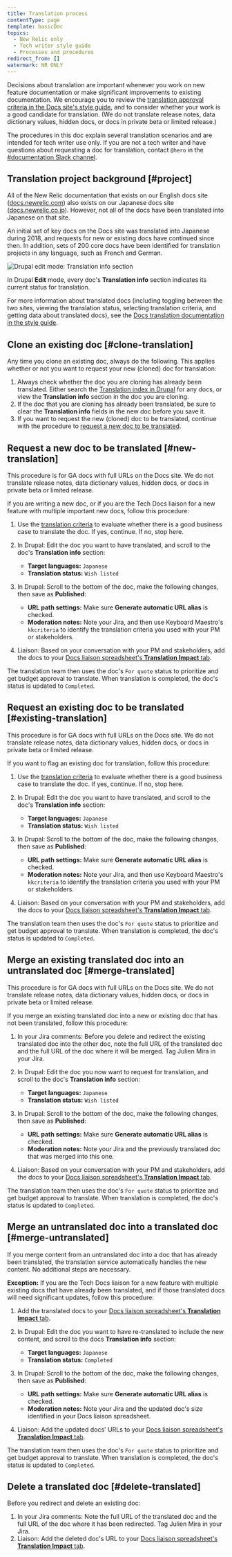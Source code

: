 ```yaml
---
title: Translation process
contentType: page
template: basicDoc
topics:
  - New Relic only
  - Tech writer style guide
  - Processes and procedures
redirect_from: []
watermark: NR ONLY
---
```


Decisions about translation are important whenever you work on new feature documentation or make significant improvements to existing documentation. We encourage you to review the [translation approval criteria in the Docs site's style guide](/docs/new-relic-only/basic-style-guide/writing-guidelines/docs-translation#request-translation), and to consider whether your work is a good candidate for translation. (We do not translate release notes, data dictionary values, hidden docs, or docs in private beta or limited release.)

The procedures in this doc explain several translation scenarios and are intended for tech writer use only. If you are not a tech writer and have questions about requesting a doc for translation, contact `@hero` in the [#documentation Slack channel](https://app.slack.com/client/T02D34WJD/C0DSGL3FZ).

## Translation project background [#project]

All of the New Relic documentation that exists on our English docs site ([docs.newrelic.com](https://docs.newrelic.com)) also exists on our Japanese docs site ([docs.newrelic.co.jp](https://docs.newrelic.co.jp)). However, not all of the docs have been translated into Japanese on that site.

An initial set of key docs on the Docs site was translated into Japanese during 2018, and requests for new or existing docs have continued since then. In addition, sets of 200 core docs have been identified for translation projects in any language, such as French and German.

![Drupal edit mode: Translation info section](./images/translation-info.png "Drupal edit mode: Translation info section")

In Drupal **Edit** mode, every doc's **Translation info** section indicates its current status for translation.

For more information about translated docs (including toggling between the two sites, viewing the translation status, selecting translation criteria, and getting data about translated docs), see the [Docs translation documentation in the style guide](/docs/new-relic-only/basic-style-guide/writing-guidelines/docs-translation).

## Clone an existing doc [#clone-translation]

Any time you clone an existing doc, always do the following. This applies whether or not you want to request your new (cloned) doc for translation:

1. Always check whether the doc you are cloning has already been translated. Either search the [Translation index in Drupal](https://docs.newrelic.com/admin/workbench/translation-index) for any docs, or view the **Translation info** section in the doc you are cloning.
2. If the doc that you are cloning has already been translated, be sure to clear the **Translation info** fields in the new doc before you save it.
3. If you want to request the new (cloned) doc to be translated, continue with the procedure to [request a new doc to be translated](#new-translation).

## Request a new doc to be translated [#new-translation]

This procedure is for GA docs with full URLs on the Docs site. We do not translate release notes, data dictionary values, hidden docs, or docs in private beta or limited release.

If you are writing a new doc, or if you are the Tech Docs liaison for a new feature with multiple important new docs, follow this procedure:

1. Use the [translation criteria](/docs/new-relic-only/basic-style-guide/writing-guidelines/docs-translation#request-translation) to evaluate whether there is a good business case to translate the doc. If yes, continue. If no, stop here.
2. In Drupal: Edit the doc you want to have translated, and scroll to the doc's **Translation info** section:

   * **Target languages:** `Japanese`
   * **Translation status:** `Wish listed`
3. In Drupal: Scroll to the bottom of the doc, make the following changes, then save as **Published**:

   * **URL path settings:** Make sure **Generate automatic URL alias** is checked.
   * **Moderation notes:** Note your Jira, and then use Keyboard Maestro's `kkcriteria` to identify the translation criteria you used with your PM or stakeholders.
4. Liaison: Based on your conversation with your PM and stakeholders, add the docs to your [Docs liaison spreadsheet's **Translation Impact** tab](https://docs.google.com/spreadsheets/d/1CjFl1_FpzW47KbGVeLynlQ4mZ9KERV4R2OdxWOSYRiY/edit#gid=1415803267).

The translation team then uses the doc's `For quote` status to prioritize and get budget approval to translate. When translation is completed, the doc's status is updated to `Completed`.

## Request an existing doc to be translated [#existing-translation]

This procedure is for GA docs with full URLs on the Docs site. We do not translate release notes, data dictionary values, hidden docs, or docs in private beta or limited release.

If you want to flag an existing doc for translation, follow this procedure:

1. Use the [translation criteria](/docs/new-relic-only/basic-style-guide/writing-guidelines/docs-translation#request-translation) to evaluate whether there is a good business case to translate the doc. If yes, continue. If no, stop here.
2. In Drupal: Edit the doc you want to have translated, and scroll to the doc's **Translation info** section:

   * **Target languages:** `Japanese`
   * **Translation status:** `Wish listed`
3. In Drupal: Scroll to the bottom of the doc, make the following changes, then save as **Published**:

   * **URL path settings:** Make sure **Generate automatic URL alias** is checked.
   * **Moderation notes:** Note your Jira, and then use Keyboard Maestro's `kkcriteria` to identify the translation criteria you used with your PM or stakeholders.
4. Liaison: Based on your conversation with your PM and stakeholders, add the docs to your [Docs liaison spreadsheet's **Translation Impact** tab](https://docs.google.com/spreadsheets/d/1CjFl1_FpzW47KbGVeLynlQ4mZ9KERV4R2OdxWOSYRiY/edit#gid=1415803267).

The translation team then uses the doc's `For quote` status to prioritize and get budget approval to translate. When translation is completed, the doc's status is updated to `Completed`.

## Merge an existing translated doc into an untranslated doc [#merge-translated]

This procedure is for GA docs with full URLs on the Docs site. We do not translate release notes, data dictionary values, hidden docs, or docs in private beta or limited release.

If you merge an existing translated doc into a new or existing doc that has not been translated, follow this procedure:

1. In your Jira comments: Before you delete and redirect the existing translated doc into the other doc, note the full URL of the translated doc and the full URL of the doc where it will be merged. Tag Julien Mira in your Jira.
2. In Drupal: Edit the doc you now want to request for translation, and scroll to the doc's **Translation info** section:

   * **Target languages:** `Japanese`
   * **Translation status:** `Wish listed`
3. In Drupal: Scroll to the bottom of the doc, make the following changes, then save as **Published**:

   * **URL path settings:** Make sure **Generate automatic URL alias** is checked.
   * **Moderation notes:** Note your Jira and the previously translated doc that was merged into this one.
4. Liaison: Based on your conversation with your PM and stakeholders, add the docs to your [Docs liaison spreadsheet's **Translation Impact** tab](https://docs.google.com/spreadsheets/d/1CjFl1_FpzW47KbGVeLynlQ4mZ9KERV4R2OdxWOSYRiY/edit#gid=1415803267).

The translation team then uses the doc's `For quote` status to prioritize and get budget approval to translate. When translation is completed, the doc's status is updated to `Completed`.

## Merge an untranslated doc into a translated doc [#merge-untranslated]

If you merge content from an untranslated doc into a doc that has already been translated, the translation service automatically handles the new content. No additional steps are necessary.

**Exception:** If you are the Tech Docs liaison for a new feature with multiple existing docs that have already been translated, and if those translated docs will need significant updates, follow this procedure:

1. Add the translated docs to your [Docs liaison spreadsheet's **Translation Impact** tab](https://docs.google.com/spreadsheets/d/1CjFl1_FpzW47KbGVeLynlQ4mZ9KERV4R2OdxWOSYRiY/edit#gid=1415803267).
2. In Drupal: Edit the doc you want to have re-translated to include the new content, and scroll to the docs **Translation info** section:

   * **Target languages:** `Japanese`
   * **Translation status:** `Completed`
3. In Drupal: Scroll to the bottom of the doc, make the following changes, then save as **Published**:

   * **URL path settings:** Make sure **Generate automatic URL alias** is checked.
   * **Moderation notes:** Note your Jira and the updated doc's size identified in your Docs liaison spreadsheet.
4. Liaison: Add the updated docs' URLs to your [Docs liaison spreadsheet's **Translation Impact** tab](https://docs.google.com/spreadsheets/d/1CjFl1_FpzW47KbGVeLynlQ4mZ9KERV4R2OdxWOSYRiY/edit#gid=1415803267).

The translation team then uses the doc's `For quote` status to prioritize and get budget approval to translate. When translation is completed, the doc's status is updated to `Completed`.

## Delete a translated doc [#delete-translated]

Before you redirect and delete an existing doc:

1. In your Jira comments: Note the full URL of the translated doc and the full URL of the doc where it has been redirected. Tag Julien Mira in your Jira.
2. Liaison: Add the deleted doc's URL to your [Docs liaison spreadsheet's **Translation Impact** tab](https://docs.google.com/spreadsheets/d/1CjFl1_FpzW47KbGVeLynlQ4mZ9KERV4R2OdxWOSYRiY/edit#gid=1415803267).
